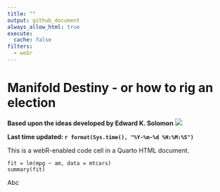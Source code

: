 ```yaml
---
title: ""
output: github_document
always_allow_html: true
execute: 
  cache: false
filters:
  - webr
---
```




# Manifold Destiny - or how to rig an election
**Based upon the ideas developed by Edward K. Solomon**
![](pngs/md.png)


**Last time updated: `r format(Sys.time(), "%Y-%m-%d %H:%M:%S")`**


This is a webR-enabled code cell in a Quarto HTML document.

```webr-r
fit = lm(mpg ~ am, data = mtcars)
summary(fit)
```

Abc

